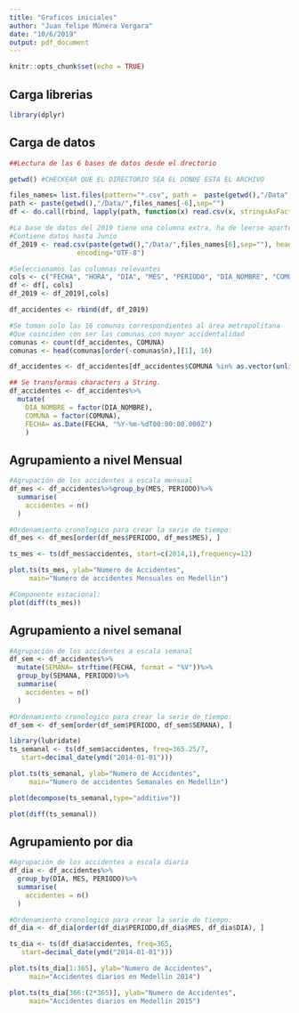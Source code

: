 ```yaml
---
title: "Graficos iniciales"
author: "Juan felipe Múnera Vergara"
date: "10/6/2019"
output: pdf_document
---
```


```r
knitr::opts_chunk$set(echo = TRUE)
```

## Carga librerias
```r
library(dplyr)

```


## Carga de datos

```r
##Lectura de las 6 bases de datos desde el drectorio

getwd() #CHECKEAR QUE EL DIRECTORIO SEA EL DONDE ESTA EL ARCHIVO

files_names= list.files(pattern="*.csv", path =  paste(getwd(),"/Data",sep=""))
path <- paste(getwd(),"/Data/",files_names[-6],sep="")
df <- do.call(rbind, lapply(path, function(x) read.csv(x, stringsAsFactors = FALSE,encoding = "UTF-8", ) )) ##se leen y se juntas las 5 bases de datos usando los nombres de los archivos.

#La base de datos del 2019 tiene una columna extra, ha de leerse aparte
#Contiene datos hasta Junio
df_2019 <- read.csv(paste(getwd(),"/Data/",files_names[6],sep=""), header=T,
                 encoding="UTF-8")
```

```r
#Seleccionamos las columnas relevantes
cols <- c("FECHA", "HORA", "DIA", "MES", "PERIODO", "DIA_NOMBRE", "COMUNA")
df <- df[, cols]
df_2019 <- df_2019[,cols]

df_accidentes <- rbind(df, df_2019)

#Se toman solo las 16 comunas correspondientes al área metropolitana
#Que coinciden con ser las comunas con mayor accidentalidad
comunas <- count(df_accidentes, COMUNA) 
comunas <- head(comunas[order(-comunas$n),][1], 16) 

df_accidentes <- df_accidentes[df_accidentes$COMUNA %in% as.vector(unlist(comunas)),]

## Se transformas characters a String.
df_accidentes <- df_accidentes%>%
  mutate(
    DIA_NOMBRE = factor(DIA_NOMBRE),
    COMUNA = factor(COMUNA),
    FECHA= as.Date(FECHA, "%Y-%m-%dT00:00:00.000Z")
    )
```

## Agrupamiento a nivel Mensual
```r
#Agrupación de los accidentes a escala mensual
df_mes <- df_accidentes%>%group_by(MES, PERIODO)%>%
  summarise(
    accidentes = n()
  )

#Ordenamiento cronologico para crear la serie de tiempo:
df_mes <- df_mes[order(df_mes$PERIODO, df_mes$MES), ]

ts_mes <- ts(df_mes$accidentes, start=c(2014,1),frequency=12)

plot.ts(ts_mes, ylab="Numero de Accidentes", 
     main="Numero de accidentes Mensuales en Medellín")

#Componente estacional:
plot(diff(ts_mes))
```


## Agrupamiento a nivel semanal
```r
#Agrupación de los accidentes a escala semanal
df_sem <- df_accidentes%>%
  mutate(SEMANA= strftime(FECHA, format = "%V"))%>%
  group_by(SEMANA, PERIODO)%>%
  summarise(
    accidentes = n()
  )

#Ordenamiento cronologico para crear la serie de tiempo:
df_sem <- df_sem[order(df_sem$PERIODO, df_sem$SEMANA), ]

library(lubridate)
ts_semanal <- ts(df_sem$accidentes, freq=365.25/7, 
   start=decimal_date(ymd("2014-01-01")))

plot.ts(ts_semanal, ylab="Numero de Accidentes", 
     main="Numero de accidentes Semanales en Medellín")

plot(decompose(ts_semanal,type="additive"))

plot(diff(ts_semanal))
```

## Agrupamiento por dia

```r
#Agrupación de los accidentes a escala diaria
df_dia <- df_accidentes%>%
  group_by(DIA, MES, PERIODO)%>%
  summarise(
    accidentes = n()
  )

#Ordenamiento cronologico para crear la serie de tiempo:
df_dia <- df_dia[order(df_dia$PERIODO,df_dia$MES, df_dia$DIA), ]

ts_dia <- ts(df_dia$accidentes, freq=365, 
   start=decimal_date(ymd("2014-01-01")))

plot.ts(ts_dia[1:365], ylab="Numero de Accidentes", 
     main="Accidentes diarios en Medellín 2014")

plot.ts(ts_dia[366:(2*365)], ylab="Numero de Accidentes", 
     main="Accidentes diarios en Medellín 2015")
```

